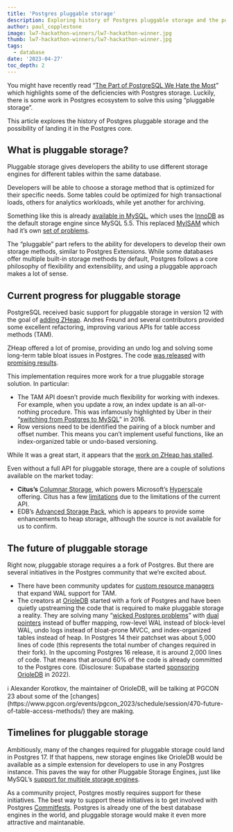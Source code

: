 ```yaml
---
title: 'Postgres pluggable storage'
description: Exploring history of Postgres pluggable storage and the possibility of landing it in the Postgres core.
author: paul_copplestone
image: lw7-hackathon-winners/lw7-hackathon-winner.jpg
thumb: lw7-hackathon-winners/lw7-hackathon-winner.jpg
tags:
  - database
date: '2023-04-27'
toc_depth: 2
---
```


You might have recently read “[The Part of PostgreSQL We Hate the Most](https://ottertune.com/blog/the-part-of-postgresql-we-hate-the-most/)” which highlights some of the deficiencies with Postgres storage. Luckily, there is some work in Postgres ecosystem to solve this using “pluggable storage”.

This article explores the history of Postgres pluggable storage and the possibility of landing it in the Postgres core.

## What is pluggable storage?

Pluggable storage gives developers the ability to use different storage engines for different tables within the same database.

Developers will be able to choose a storage method that is optimized for their specific needs. Some tables could be optimized for high transactional loads, others for analytics workloads, while yet another for archiving.

Something like this is already [available in MySQL](https://en.wikipedia.org/wiki/Comparison_of_MySQL_database_engines), which uses the [InnoDB](https://en.wikipedia.org/wiki/InnoDB) as the default storage engine since MySQL 5.5. This replaced [MyISAM](https://en.wikipedia.org/wiki/MyISAM) which had it’s own [set of problems](https://www.percona.com/blog/using-myisam-in-production/).

The “pluggable” part refers to the ability for developers to develop their own storage methods, similar to Postgres Extensions. While some databases offer multiple built-in storage methods by default, Postgres follows a core philosophy of flexibility and extensibility, and using a pluggable approach makes a lot of sense.

## Current progress for pluggable storage

PostgreSQL received basic support for pluggable storage in version 12 with the goal of [adding ZHeap](https://anarazel.de/talks/2019-05-30-pgcon-pluggable-table-storage/pluggable.pdf). Andres Freund and several contributors provided some excellent refactoring, improving various APIs for table access methods (TAM).

ZHeap offered a lot of promise, providing an undo log and solving some long-term table bloat issues in Postgres. The code [was released](https://github.com/EnterpriseDB/zheap) with [promising results](https://www.pgcon.org/2018/schedule/attachments/501_zheap-a-new-storage-format-postgresql-5.pdf).

This implementation requires more work for a true pluggable storage solution. In particular:

- The TAM API doesn’t provide much flexibility for working with indexes. For example, when you update a row, an index update is an all-or-nothing procedure. This was infamously highlighted by Uber in their “[switching from Postgres to MySQL](https://www.uber.com/blog/postgres-to-mysql-migration/)” in 2016.
- Row versions need to be identified the pairing of a block number and offset number. This means you can’t implement useful functions, like an index-organized table or undo-based versioning.

While It was a great start, it appears that the [work on ZHeap has stalled](https://twitter.com/andy_pavlo/status/1590703943176589312).

Even without a full API for pluggable storage, there are a couple of solutions available on the market today:

- **Citus’s** [Columnar Storage](https://docs.citusdata.com/en/v11.1/admin_guide/table_management.html#columnar-storage), which powers Microsoft’s [Hyperscale](https://azure.microsoft.com/en-us/updates/azure-database-for-postgresql-hyperscale-citus-is-now-available/) offering. Citus has a few [limitations](https://docs.citusdata.com/en/v11.1/admin_guide/table_management.html#limitations) due to the limitations of the current API.
- EDB’s [Advanced Storage Pack](https://www.infoworld.com/article/3681112/3-key-features-in-edb-postgresql-15.html), which is appears to provide some enhancements to heap storage, although the source is not available for us to confirm.

## The future of pluggable storage

Right now, pluggable storage requires a a fork of Postgres. But there are several initiatives in the Postgres community that we’re excited about.

- There have been community updates for [custom resource managers](https://git.postgresql.org/gitweb/?p=postgresql.git;a=commitdiff;h=5c279a6d350205cc98f91fb8e1d3e4442a6b25d1) that expand WAL support for TAM.
- The creators at [OrioleDB](https://github.com/orioledb/orioledb) started with a fork of Postgres and have been quietly upstreaming the code that is required to make pluggable storage a reality. They are solving many “[wicked Postgres problems](https://www.slideshare.net/AlexanderKorotkov/solving-postgresql-wicked-problems)” with [dual pointers](https://www.orioledata.com/blog/buffer-management/) instead of buffer mapping, row-level WAL instead of block-level WAL, undo logs instead of bloat-prone MVCC, and index-organized tables instead of heap. In Postgres 14 their patchset was about 5,000 lines of code (this represents the total number of changes required in their fork). In the upcoming Postgres 16 release, it is around 2,000 lines of code. That means that around 60% of the code is already committed to the Postgres core. (Disclosure: Supabase started [sponsoring OrioleDB](https://supabase.com/blog/supabase-series-b#where-were-going) in 2022).

<aside>
ℹ️ Alexander Korotkov, the maintainer of OrioleDB, will be talking at PGCON 23 about some of the [changes](https://www.pgcon.org/events/pgcon_2023/schedule/session/470-future-of-table-access-methods/) they are making.

</aside>

## Timelines for pluggable storage

Ambitiously, many of the changes required for pluggable storage could land in Postgres 17. If that happens, new storage engines like OrioleDB would be available as a simple extension for developers to use in any Postgres instance. This paves the way for other Pluggable Storage Engines, just like MySQL’s [support for multiple storage engines](https://dev.mysql.com/doc/refman/5.7/en/storage-engines.html).

As a community project, Postgres mostly requires support for these initiatives. The best way to support these initiatives is to get involved with Postgres [Commitfests](https://supabase.com/blog/postgresql-commitfest). Postgres is already one of the best database engines in the world, and pluggable storage would make it even more attractive and maintanable.
